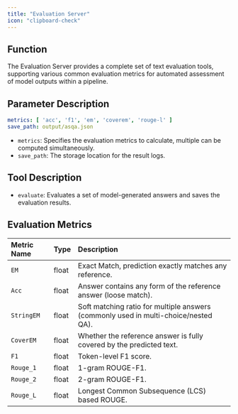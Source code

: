 ```yaml
---
title: "Evaluation Server"
icon: "clipboard-check"
---
```


## Function

The Evaluation Server provides a complete set of text evaluation tools, supporting various common evaluation metrics for automated assessment of model outputs within a pipeline.

## Parameter Description

```yaml servers/evaluation/parameter.yaml icon="/images/yaml.svg"
metrics: [ 'acc', 'f1', 'em', 'coverem', 'rouge-l' ]
save_path: output/asqa.json
```
- `metrics`: Specifies the evaluation metrics to calculate, multiple can be computed simultaneously.
- `save_path`: The storage location for the result logs.

## Tool Description

- `evaluate`: Evaluates a set of model-generated answers and saves the evaluation results.

## Evaluation Metrics

| Metric Name | Type  | Description                                             |
|:------------|-------|:--------------------------------------------------------|
| `EM`        | float | Exact Match, prediction exactly matches any reference. |
| `Acc`       | float | Answer contains any form of the reference answer (loose match). |
| `StringEM`  | float | Soft matching ratio for multiple answers (commonly used in multi-choice/nested QA). |
| `CoverEM`   | float | Whether the reference answer is fully covered by the predicted text. |
| `F1`        | float | Token-level F1 score.                                   |
| `Rouge_1`   | float | 1-gram ROUGE-F1.                                        |
| `Rouge_2`   | float | 2-gram ROUGE-F1.                                        |
| `Rouge_L`   | float | Longest Common Subsequence (LCS) based ROUGE.          |